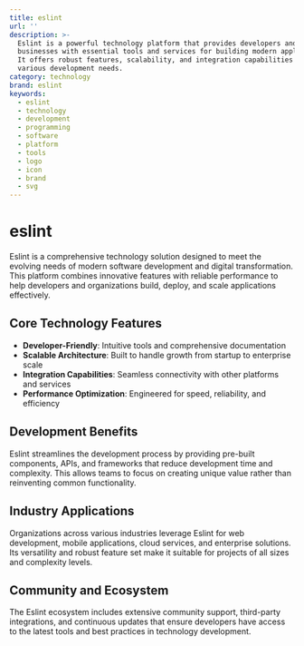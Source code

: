 ```yaml
---
title: eslint
url: ''
description: >-
  Eslint is a powerful technology platform that provides developers and
  businesses with essential tools and services for building modern applications.
  It offers robust features, scalability, and integration capabilities for
  various development needs.
category: technology
brand: eslint
keywords:
  - eslint
  - technology
  - development
  - programming
  - software
  - platform
  - tools
  - logo
  - icon
  - brand
  - svg
---
```


# eslint

Eslint is a comprehensive technology solution designed to meet the evolving needs of modern software development and digital transformation. This platform combines innovative features with reliable performance to help developers and organizations build, deploy, and scale applications effectively.

## Core Technology Features

- **Developer-Friendly**: Intuitive tools and comprehensive documentation
- **Scalable Architecture**: Built to handle growth from startup to enterprise scale
- **Integration Capabilities**: Seamless connectivity with other platforms and services
- **Performance Optimization**: Engineered for speed, reliability, and efficiency

## Development Benefits

Eslint streamlines the development process by providing pre-built components, APIs, and frameworks that reduce development time and complexity. This allows teams to focus on creating unique value rather than reinventing common functionality.

## Industry Applications

Organizations across various industries leverage Eslint for web development, mobile applications, cloud services, and enterprise solutions. Its versatility and robust feature set make it suitable for projects of all sizes and complexity levels.

## Community and Ecosystem

The Eslint ecosystem includes extensive community support, third-party integrations, and continuous updates that ensure developers have access to the latest tools and best practices in technology development.
